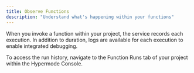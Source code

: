 ```yaml
---
title: Observe Functions
description: "Understand what's happening within your functions"
---
```


When you invoke a function within your project, the service records each execution. In addition to duration, logs are available for each execution to enable integrated debugging.

To access the run history, navigate to the Function Runs tab of your project within the Hypermode Console.

